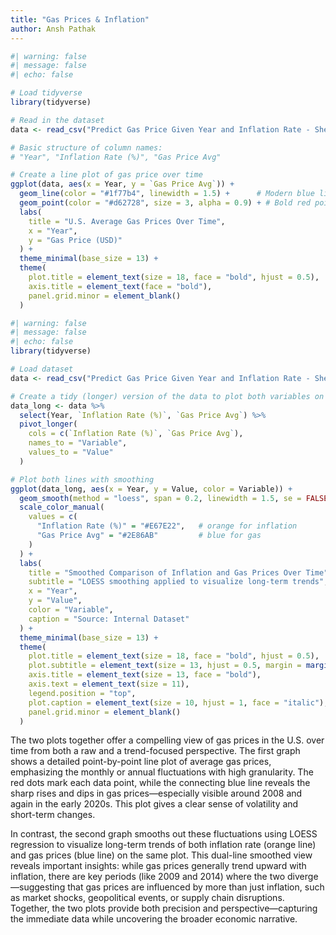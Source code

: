 ```yaml
---
title: "Gas Prices & Inflation"
author: Ansh Pathak
---
```


```r
#| warning: false
#| message: false
#| echo: false

# Load tidyverse
library(tidyverse)

# Read in the dataset
data <- read_csv("Predict Gas Price Given Year and Inflation Rate - Sheet1.csv")

# Basic structure of column names:
# "Year", "Inflation Rate (%)", "Gas Price Avg"

# Create a line plot of gas price over time
ggplot(data, aes(x = Year, y = `Gas Price Avg`)) + 
  geom_line(color = "#1f77b4", linewidth = 1.5) +      # Modern blue line
  geom_point(color = "#d62728", size = 3, alpha = 0.9) + # Bold red points
  labs(
    title = "U.S. Average Gas Prices Over Time",
    x = "Year",
    y = "Gas Price (USD)"
  ) +
  theme_minimal(base_size = 13) +
  theme(
    plot.title = element_text(size = 18, face = "bold", hjust = 0.5),
    axis.title = element_text(face = "bold"),
    panel.grid.minor = element_blank()
  )
```


```r
#| warning: false
#| message: false
#| echo: false
library(tidyverse)

# Load dataset
data <- read_csv("Predict Gas Price Given Year and Inflation Rate - Sheet1.csv")

# Create a tidy (longer) version of the data to plot both variables on the same graph
data_long <- data %>%
  select(Year, `Inflation Rate (%)`, `Gas Price Avg`) %>%
  pivot_longer(
    cols = c(`Inflation Rate (%)`, `Gas Price Avg`),
    names_to = "Variable",
    values_to = "Value"
  )

# Plot both lines with smoothing
ggplot(data_long, aes(x = Year, y = Value, color = Variable)) +
  geom_smooth(method = "loess", span = 0.2, linewidth = 1.5, se = FALSE) +
  scale_color_manual(
    values = c(
      "Inflation Rate (%)" = "#E67E22",   # orange for inflation
      "Gas Price Avg" = "#2E86AB"         # blue for gas
    )
  ) +
  labs(
    title = "Smoothed Comparison of Inflation and Gas Prices Over Time",
    subtitle = "LOESS smoothing applied to visualize long-term trends",
    x = "Year",
    y = "Value",
    color = "Variable",
    caption = "Source: Internal Dataset"
  ) +
  theme_minimal(base_size = 13) +
  theme(
    plot.title = element_text(size = 18, face = "bold", hjust = 0.5),
    plot.subtitle = element_text(size = 13, hjust = 0.5, margin = margin(b = 10)),
    axis.title = element_text(size = 13, face = "bold"),
    axis.text = element_text(size = 11),
    legend.position = "top",
    plot.caption = element_text(size = 10, hjust = 1, face = "italic"),
    panel.grid.minor = element_blank()
  )
```

The two plots together offer a compelling view of gas prices in the U.S. over time from both a raw and a trend-focused perspective. The first graph shows a detailed point-by-point line plot of average gas prices, emphasizing the monthly or annual fluctuations with high granularity. The red dots mark each data point, while the connecting blue line reveals the sharp rises and dips in gas prices—especially visible around 2008 and again in the early 2020s. This plot gives a clear sense of volatility and short-term changes.

In contrast, the second graph smooths out these fluctuations using LOESS regression to visualize long-term trends of both inflation rate (orange line) and gas prices (blue line) on the same plot. This dual-line smoothed view reveals important insights: while gas prices generally trend upward with inflation, there are key periods (like 2009 and 2014) where the two diverge—suggesting that gas prices are influenced by more than just inflation, such as market shocks, geopolitical events, or supply chain disruptions. Together, the two plots provide both precision and perspective—capturing the immediate data while uncovering the broader economic narrative.